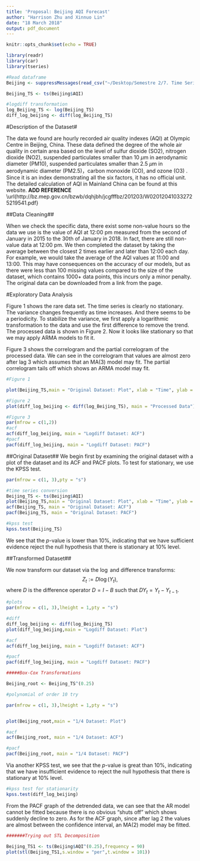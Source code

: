 ```yaml
---
title: 'Proposal: Beijing AQI Forecast'
author: "Harrison Zhu and Xinnuo Lin"
date: "18 March 2018"
output: pdf_document
---
```


```r
knitr::opts_chunk$set(echo = TRUE)
```

```r
library(readr)
library(car)
library(tseries)

#Read dataframe
Beijing <- suppressMessages(read_csv("~/Desktop/Semestre 2/7. Time Series/Project/beijing23 - Sheet1.csv"))

Beijing_TS <- ts(Beijing$AQI)

#logdiff transformation
log_Beijing_TS <- log(Beijing_TS)
diff_log_beijing <- diff(log_Beijing_TS)


```
#Description of the Dataset#

The data we found are hourly recorded air quality indexes (AQI) at Olympic Centre in Beijing, China. These data defined the degree of the whole air quality in certain area based on the level of sulfur dioxide (SO2), nitrogen dioxide (NO2), suspended particulates smaller than 10 $\mu$m in aerodynamic diameter (PM10), suspended particulates smaller than 2.5 $\mu$m in aerodynamic diameter (PM2.5)，carbon monoxide (CO), and ozone (O3) . Since it is an index demonstrating all the six factors, it has no official unit. The detailed calculation of AQI in Mainland China can be found at this website.
**ADD REFERENCE**
\url(http://bz.mep.gov.cn/bzwb/dqhjbh/jcgfffbz/201203/W020120410332725219541.pdf} 

##Data Cleaning##

When we check the specific data, there exist some non-value hours so the data we use is the value of AQI at 12:00 pm measured from the second of January in 2015 to the 30th of January in 2018. In fact, there are still non-value data at 12:00 pm. We then completed the dataset by taking the average between the closest 2 times earlier and later than 12:00 each day. For example, we would take the average of the AQI values at 11:00 and 13:00. This may have consequences on the accuracy of our models, but as there were less than 100 missing values compared to the size of the dataset, which contains 1000+ data points, this incurs only a minor penalty. The original data can be downloaded from a link from the page. 

#Exploratory Data Analysis

Figure 1 shows the rare data set. The time series is clearly no stationary. The variance changes frequently as time increases. And there seems to be a periodicity. To stabilize the variance, we first apply a logarithmic transformation to the data and use the first difference to remove the trend. The processed data is shown in Figure 2. Now it looks like stationary so that we may apply ARMA models to fit it.

Figure 3 shows the correlogram and the partial correlogram of the processed data. We can see in the correlogram that values are almost zero after lag 3 which assumes that an MA(3) model may fit. The partial correlogram tails off which shows an ARMA model may fit.

```r
#Figure 1

plot(Beijing_TS,main = "Original Dataset: Plot", xlab = "Time", ylab = "AQI")

#Figure 2
plot(diff_log_beijing <- diff(log_Beijing_TS), main = "Processed Data")

#Figure 3
par(mfrow = c(1,2))
#acf
acf(diff_log_beijing, main = "Logdiff Dataset: ACF")
#pacf
pacf(diff_log_beijing, main = "Logdiff Dataset: PACF")


```

##Original Dataset##
We begin first by examining the original dataset with a plot of the dataset and its ACF and PACF plots. To test for stationary, we use the KPSS test. 


```r
par(mfrow = c(1, 3),pty = "s")

#time series conversion
Beijing_TS <- ts(Beijing$AQI)
plot(Beijing_TS,main = "Original Dataset: Plot", xlab = "Time", ylab = "AQI")
acf(Beijing_TS, main = "Original Dataset: ACF")
pacf(Beijing_TS, main = "Original Dataset: PACF")

#kpss test
kpss.test(Beijing_TS)
```


We see that the $p$-value is lower than 10%, indicating that we have sufficient evidence reject the null hypothesis that there is stationary at 10% level. 

##Transformed Dataset##

We now transform our dataset via the $\log$ and difference transforms:
$$
Z_{t} := D\log(Y_{t}),
$$
where $D$ is the difference operator $D = I - B$ such that $D Y_{t} = Y_{t} - Y_{t-1}$. 

```r
#plots
par(mfrow = c(1, 3),lheight = 1,pty = "s")

#diff
diff_log_beijing <- diff(log_Beijing_TS)
plot(diff_log_beijing,main = "Logdiff Dataset: Plot")

#acf
acf(diff_log_beijing, main = "Logdiff Dataset: ACF")

#pacf
pacf(diff_log_beijing, main = "Logdiff Dataset: PACF")
```

```r

#####Box-Cox Transformations

Beijing_root <- Beijing_TS^(0.25)

#polynomial of order 10 try

par(mfrow = c(1, 3),lheight = 1,pty = "s")


plot(Beijing_root,main = "1/4 Dataset: Plot")

#acf
acf(Beijing_root, main = "1/4 Dataset: ACF")

#pacf
pacf(Beijing_root, main = "1/4 Dataset: PACF")

```


Via another KPSS test, we see that the $p$-value is great than 10%, indicating that we have insufficient evidence to reject the null hypothesis that there is stationary at 10% level. 
```r
#kpss test for stationarity
kpss.test(diff_log_beijing)
```

From the PACF graph of the detrended data, we can see that the AR model cannot be fitted because there is no obvious "shuts off" which shows suddenly decline to zero.  As for the ACF graph, since after lag 2 the values are almost between the confidence interval, an MA(2) model may be fitted.


```r
#######Trying out STL Decomposition

Beijing_TS1 <- ts(Beijing$AQI^(0.25),frequency = 90)
plot(stl(Beijing_TS1,s.window = "per",t.window = 101))

```

